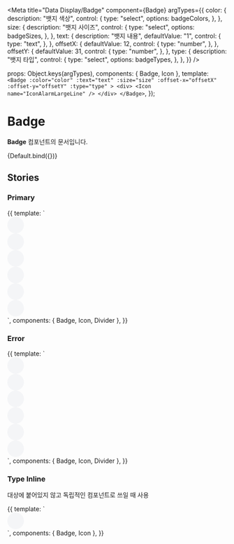
<Meta
  title="Data Display/Badge"
  component={Badge}
  argTypes={{
    color: {
      description: "뱃지 색상",
      control: {
        type: "select",
        options: badgeColors,
      },
    },
    size: {
      description: "뱃지 사이즈",
      control: {
        type: "select",
        options: badgeSizes,
      },
    },
    text: {
      description: "뱃지 내용",
      defaultValue: "1",
      control: {
        type: "text",
      },
    },
    offsetX: {
      defaultValue: 12,
      control: {
        type: "number",
      },
    },
    offsetY: {
      defaultValue: 31,
      control: {
        type: "number",
      },
    },
    type: {
      description: "뱃지 타입",
      control: {
        type: "select",
        options: badgeTypes,
      },
    },
  }}
/>

  props: Object.keys(argTypes),
  components: { Badge, Icon },
  template: `
    <Badge
      :color="color"
      :text="text"
      :size="size"
      :offset-x="offsetX"
      :offset-y="offsetY"
      :type="type"
    >
      <div>
        <Icon name="IconAlarmLargeLine" />
      </div>
    </Badge>
  `,
});

# Badge

**Badge** 컴포넌트의 문서입니다.

<Story name="Default" height="100px">
  {Default.bind({})}
</Story>

<ArgsTable story="Default" />

## Stories

### Primary

<Canvas>
  <Story name="Primary" height="100px">
    {{
      template: `
        <div>
          <div class="mt-20">
            <Badge
              text="1"
              color="primary"
              size="small"
              :offset-x="12"
              :offset-y="28"
            >
              <Icon name="IconAlarmLargeLine" />
            </Badge>
            <Badge
              text="99+"
              color="primary"
              size="small"
              :offset-x="12"
              :offset-y="28"
              style="margin: 0 24px"
            >
              <Icon name="IconAlarmLargeLine" />
            </Badge>
            <Badge
              text="N"
              color="primary"
              size="small"
              :offset-x="12"
              :offset-y="28"
            >
              <Icon name="IconAlarmLargeLine" />
            </Badge>
          </div>
          <Divider class="my-10" />
          <Badge
            text="1"
            color="primary"
            :offset-x="12"
            :offset-y="38"
          >
            <div style="background: #F4F5F7; border-radius: 50px; width: 38px; height: 38px; display: flex; align-items: center; justify-content: center;">
                <Icon name="IconAlarmLargeLine" />
            </div>
          </Badge>
          <Badge
            text="99+"
            color="primary"
            :offset-x="12"
            :offset-y="38"
            style="margin: 0 24px"
          >
            <div style="background: #F4F5F7; border-radius: 50px; width: 38px; height: 38px; display: flex; align-items: center; justify-content: center;">
              <Icon name="IconAlarmLargeLine" />
            </div>
          </Badge>
          <Badge
            text="N"
            color="primary"
            :offset-x="12"
            :offset-y="38"
          >
            <div style="background: #F4F5F7; border-radius: 50px; width: 38px; height: 38px; display: flex; align-items: center; justify-content: center;">
              <Icon name="IconAlarmLargeLine" />
            </div>
          </Badge>
          <div class="mt-20">
            <Badge
              text="1"
              color="primary"
              size="small"
              :offset-x="12"
              :offset-y="38"
            >
              <div style="background: #F4F5F7; border-radius: 50px; width: 38px; height: 38px; display: flex; align-items: center; justify-content: center;">
                <Icon name="IconAlarmLargeLine" />
              </div>
            </Badge>
            <Badge
              text="99+"
              color="primary"
              size="small"
              :offset-x="12"
              :offset-y="38"
              style="margin: 0 24px"
            >
              <div style="background: #F4F5F7; border-radius: 50px; width: 38px; height: 38px; display: flex; align-items: center; justify-content: center;">
                <Icon name="IconAlarmLargeLine" />
              </div>
            </Badge>
            <Badge
              text="N"
              color="primary"
              size="small"
              :offset-x="12"
              :offset-y="38"
            >
              <div style="background: #F4F5F7; border-radius: 50px; width: 38px; height: 38px; display: flex; align-items: center; justify-content: center;">
                <Icon name="IconAlarmLargeLine" />
              </div>
            </Badge>
          </div>
        </div>
      `,
      components: { Badge, Icon, Divider },
    }}
  </Story>
</Canvas>

### Error

<Canvas>
  <Story name="Error" height="100px">
    {{
      template: `
        <div>
          <div class="mt-20">
            <Badge
              text="1"
              color="error"
              size="small"
              :offset-x="12"
              :offset-y="28"
            >
              <Icon name="IconAlarmLargeLine" />
            </Badge>
            <Badge
              text="99+"
              color="error"
              size="small"
              :offset-x="12"
              :offset-y="28"
              style="margin: 0 24px"
            >
              <Icon name="IconAlarmLargeLine" />
            </Badge>
            <Badge
              text="N"
              color="error"
              size="small"
              :offset-x="12"
              :offset-y="28"
            >
              <Icon name="IconAlarmLargeLine" />
            </Badge>
          </div>
          <Divider class="my-10" />
          <Badge
            text="1"
            color="error"
            :offset-x="12"
            :offset-y="38"
          >
            <div style="background: #F4F5F7; border-radius: 50px; width: 38px; height: 38px; display: flex; align-items: center; justify-content: center;">
              <Icon name="IconAlarmLargeLine" />
            </div>
          </Badge>
          <Badge
            text="99+"
            color="error"
            :offset-x="12"
            :offset-y="38"
            style="margin: 0 24px"
          >
            <div style="background: #F4F5F7; border-radius: 50px; width: 38px; height: 38px; display: flex; align-items: center; justify-content: center;">
              <Icon name="IconAlarmLargeLine" />
            </div>
          </Badge>
          <Badge
            text="N"
            color="error"
            :offset-x="12"
            :offset-y="38"
          >
            <div style="background: #F4F5F7; border-radius: 50px; width: 38px; height: 38px; display: flex; align-items: center; justify-content: center;">
              <Icon name="IconAlarmLargeLine" />
            </div>
          </Badge>
          <div class="mt-20">
            <Badge
              text="1"
              color="error"
              size="small"
              :offset-x="12"
              :offset-y="38"
            >
              <div style="background: #F4F5F7; border-radius: 50px; width: 38px; height: 38px; display: flex; align-items: center; justify-content: center;">
                <Icon name="IconAlarmLargeLine" />
              </div>
            </Badge>
            <Badge
              text="99+"
              color="error"
              size="small"
              :offset-x="12"
              :offset-y="38"
              style="margin: 0 24px"
            >
              <div style="background: #F4F5F7; border-radius: 50px; width: 38px; height: 38px; display: flex; align-items: center; justify-content: center;">
                <Icon name="IconAlarmLargeLine" />
              </div>
            </Badge>
            <Badge
              text="N"
              color="error"
              size="small"
              :offset-x="12"
              :offset-y="38"
            >
              <div style="background: #F4F5F7; border-radius: 50px; width: 38px; height: 38px; display: flex; align-items: center; justify-content: center;">
                <Icon name="IconAlarmLargeLine" />
              </div>
            </Badge>
          </div>
        </div>
      `,
      components: { Badge, Icon, Divider },
    }}
  </Story>
</Canvas>

### Type Inline
대상에 붙어있지 않고 독립적인 컴포넌트로 쓰일 때 사용

<Canvas>
  <Story name="Type" height="100px">
    {{
      template: `
        <div>
          <div style="background: #F4F5F7; border-radius: 50px; width: 38px; height: 38px; display: flex; align-items: center; justify-content: center;">
            <Icon name="IconAlarmLargeLine" />
              <Badge
                text="1"
                color="error"
                type="inline"
            />
          </div>
        </div>
      `,
      components: { Badge, Icon },
    }}
  </Story>
</Canvas>
